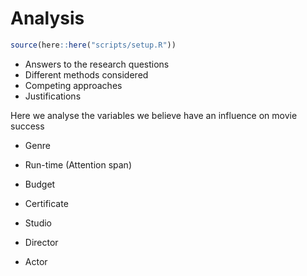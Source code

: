 # Analysis

```r
source(here::here("scripts/setup.R"))
```

* Answers to the research questions
* Different methods considered
* Competing approaches
* Justifications

Here we analyse the variables we believe have an influence on movie success

* Genre

* Run-time (Attention span)

* Budget

* Certificate

* Studio

* Director

* Actor